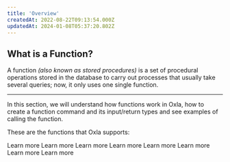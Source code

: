 ```yaml
---
title: 'Overview'
createdAt: 2022-08-22T09:13:54.000Z
updatedAt: 2024-01-08T05:37:20.802Z
---
```


## What is a Function?

A function *(also known as stored procedures)* is a set of procedural operations stored in the database to carry out processes that usually take several queries; now, it only uses one single function.

***

In this section, we will understand how functions work in Oxla, how to create a function command and its input/return types and see examples of calling the function.

These are the functions that Oxla supports:

<CardGroup cols={4}>
  <Card
    title="Numeric Functions"
    href="#"
>
    Learn more
  </Card>
  <Card
    title="Aggregate Functions"
    href="#"
>
    Learn more
  </Card>
  <Card
    title="String Functions"
    href="#"
>
    Learn more
  </Card>
  <Card
    title="Timestamp Functions"
    href="#"
>
    Learn more
  </Card>
  <Card
    title="Boolean Functions"
    href="#"
>
    Learn more
  </Card>
  <Card
    title="JSON Functions"
    href="#"
>
    Learn more
  </Card>
  <Card
    title="Other Functions"
    href="#"
>
    Learn more
  </Card>
  <Card
    title="Trigonometric Functions"
    href="#"
>
    Learn more
  </Card>
</CardGroup>

